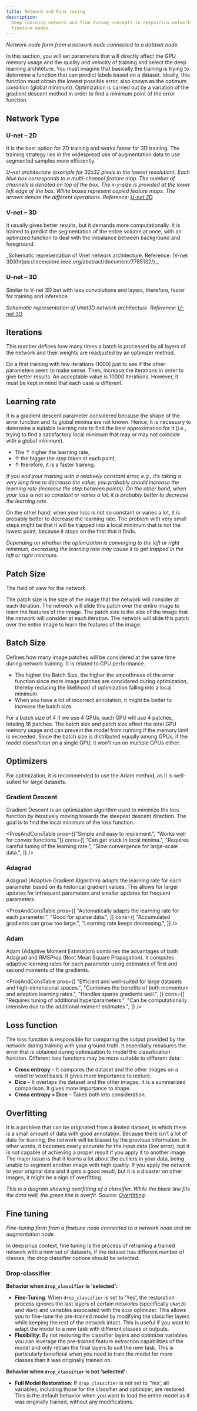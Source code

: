 ```yaml
---
title: Network and Fine tuning
description:
  Deep learning network and fine tuning concepts in deepsirius network and
  finetune nodes.
---
```




<ImageZoom
  alt="Network Form"
  src={NetworkFormImage}
  className="!my-0 rounded-sm"
  priority
/>
_Network node form from a network node connected to a dataset node._

In this section, you will set parameters that will directly affect the GPU
memory usage and the quality and velocity of training and select the deep
learning architeture. You must imagine that basically the training is trying to
determine a function that can predict labels based on a dataset. Ideally, this
function must obtain the lowest possible error, also known as the optimum
condition (global minimum). Optimization is carried out by a variation of the
gradient descent method in order to find a minimum point of the error function.

## Network Type

### U-net – 2D

It is the best option for 2D training and works faster for 3D training. The
training strategy lies in the widespread use of augmentation data to use
segmented samples more efficiently.

<ImageZoom
  alt="U-net 2D"
  src={ParamUnet2D}
  className="!my-0 rounded-sm"
  priority
/>
_U-net architecture (example for 32x32 pixels in the lowest resolution). Each blue
box corresponds to a multi-channel feature map. The number of channels is denoted
on top of the box. The x-y-size is provided at the lower left edge of the box. White
boxes represent copied feature maps. The arrows denote the different operations.
Reference: [U-net 2D](https://link.springer.com/chapter/10.1007/978-3-319-24574-4_28)._

### V-net – 3D

It usually gives better results, but it demands more computationally. It is
trained to predict the segmentation of the entire volume at once, with an
optimized function to deal with the imbalance between background and foreground.

<ImageZoom alt="V-net" src={ParamVnet} className="!my-0 rounded-sm" priority />
_Schematic representation of Vnet network architecture. Reference: [V-net 3D](https://ieeexplore.ieee.org/abstract/document/7785132/)._

### U-net – 3D

Similar to V-net 3D but with less convolutions and layers, therefore, faster for
training and inference.

<ImageZoom
  alt="U-net 3D"
  src={ParamUnet3D}
  className="!my-0 rounded-sm"
  priority
/>
_Schematic representation of Unet3D network architecture. Reference: [U-net 3D](https://link.springer.com/chapter/10.1007/978-3-319-46723-8_49)._

## Iterations

This number defines how many times a batch is processed by all layers of the
network and their weights are readjusted by an optimizer method.

<Callout type="info">
  Do a first training with few iterations (1000) just to see if the other
  parameters seem to make sense. Then, increase the iterations in order to give
  better results. An acceptable value is 10000 iterations. However, it must be
  kept in mind that each case is different.
</Callout>

## Learning rate

It is a gradient descent parameter considered because the shape of the error
function and its global minima are not known. Hence, it is necessary to
determine a suitable learning rate to find the best approximation for it (i.e.,
trying to find a satisfactory local minimum that may or may not coincide with a
global minimum).

- The ↑ higher the learning rate,
- ↑ the bigger the step taken at each point,
- ↑ therefore, it is a faster training.

<ImageZoom
  alt="Constant Error"
  src={ConstantError}
  className="!my-0 mx-auto rounded-sm"
  priority
/>
_If you end your training with a relatively constant error, e.g., it’s taking a very
long time to decrease the value, you probably should increase the learning rate (increase
the step between points). On the other hand, when your loss is not so constant or
varies a lot, it is probably better to decrease the learning rate._

On the other hand, when your loss is not so constant or varies a lot, it is
probably better to decrease the learning rate. The problem with very small steps
might be that it will be trapped into a local minimum that is not the lowest
point, because it stops on the first that it finds.

<ImageZoom
  alt="Decrease LR"
  src={DecreaseLR}
  className="!my-0 mx-auto rounded-sm"
  priority
/>
_Depending on whether the optimization is converging to the left or right minimum,
decreasing the learning rate may cause it to get trapped in the left or right minimum._

## Patch Size

The field of view for the network.

<Callout type="info" className="">
  The patch size is the size of the image that the network will consider at each
  iteration. The network will slide this patch over the entire image to learn
  the features of the image. The patch size is the size of the image that the
  network will consider at each iteration. The network will slide this patch
  over the entire image to learn the features of the image.
</Callout>

## Batch Size

Defines how many image patches will be considered at the same time during
network training. It is related to GPU performance.

- The higher the Batch Size, the higher the smoothness of the error function
  since more image patches are considered during optimization, thereby reducing
  the likelihood of optimization falling into a local minimum.
- When you have a lot of incorrect annotation, it might be better to increase
  the batch size.

<Callout type="info" title="Batch with multiple GPUs">
  For a batch size of 4 if we use 4 GPUs, each GPU will use 4 patches, totaling
  16 patches.
</Callout>

<Callout type="warn" className="font-semibold">
  The batch size and patch size affect the total GPU memory usage and can
  prevent the model from running if the memory limit is exceeded. Since the
  batch size is distributed equally among GPUs, if the model doesn't run on a
  single GPU, it won't run on multiple GPUs either.
</Callout>

## Optimizers

For optimization, it is recommended to use the Adam method, as it is well-suited
for large datasets.

### Gradient Descent

Gradient Descent is an optimization algorithm used to minimize the loss function
by iteratively moving towards the steepest descent direction. The goal is to
find the local minimum of the loss function.

<ProsAndConsTable
  pros={["Simple and easy to implement.", "Works well for convex functions."]}
  cons={[
    "Can get stuck in local minima.",
    "Requires careful tuning of the learning rate.",
    "Slow convergence for large-scale data.",
  ]}
/>

### Adagrad

Adagrad (Adaptive Gradient Algorithm) adapts the learning rate for each
parameter based on its historical gradient values. This allows for larger
updates for infrequent parameters and smaller updates for frequent parameters.

<ProsAndConsTable
  pros={[
    "Automatically adapts the learning rate for each parameter.",
    "Good for sparse data.",
  ]}
  cons={[
    "Accumulated gradients can grow too large.",
    "Learning rate keeps decreasing.",
  ]}
/>

### Adam

Adam (Adaptive Moment Estimation) combines the advantages of both Adagrad and
RMSProp (Root Mean Square Propagation). It computes adaptive learning rates for
each parameter using estimates of first and second moments of the gradients.

<ProsAndConsTable
  pros={[
    "Efficient and well-suited for large datasets and high-dimensional spaces.",
    "Combines the benefits of both momentum and adaptive learning rates.",
    "Handles sparse gradients well.",
  ]}
  cons={[
    "Requires tuning of additional hyperparameters.",
    "Can be computationally intensive due to the additional moment estimates.",
  ]}
/>

## Loss function

The loss function is responsible for comparing the output provided by the
network during training with your ground truth. It essentially measures the
error that is obtained during optimization to model the classification function.
Different loss functions may be more suitable to different data:

- **Cross entropy** – It compares the dataset and the other images on a voxel to
  voxel basis. It gives more importance to texture.
- **Dice** – It overlaps the dataset and the other images. It is a summarized
  comparison. It gives more importance to shape.
- **Cross entropy + Dice** – Takes both into consideration.

## Overfitting

It is a problem that can be originated from a limited dataset, in which there is
a small amount of data with good annotation. Because there isn’t a lot of data
for training, the network will be biased by the previous information. In other
words, it becomes overly accurate for the input data (low error), but it is not
capable of achieving a proper result if you apply it to another image. The major
issue is that it learns a lot about the outliers in your data, being unable to
segment another image with high quality. If you apply the network to your
original data and it gets a good result, but it is a disaster on other images,
it might be a sign of overfitting.

<ImageZoom
  alt="Overfitting"
  src={Overfitting}
  className="!my-0 mx-auto rounded-sm"
  priority
/>
_This is a diagram showing overfitting of a classifier. While the black line fits
the data well, the green line is overfit. Source: [Overfitting](https://en.m.wikipedia.org/wiki/File:Overfitting.svg)._

## Fine tuning

<ImageZoom
  alt="Fine-tuning Form"
  src={FinetuneFormImage}
  className="!my-0 rounded-sm"
  priority
/>
_Fine-tuning form from a finetune node connected to a network node and an augmentation
node._

In deepsirius context, fine tuning is the process of retraining a trained
network with a new set of datasets, if the dataset has different number of
classes, the drop classifier options should be selected.

### Drop-classifier

**Behavior when `drop_classifier` is 'selected':**

- **Fine-Tuning**: When `drop_classifier` is set to 'Yes', the restoration
  process ignores the last layers of certain networks (specifically `UNet2D` and
  `VNet`) and variables associated with the `Adam` optimizer. This allows you to
  fine-tune the pre-trained model by modifying the classifier layers while
  keeping the rest of the network intact. This is useful if you want to adapt
  the model to a new task with different classes or outputs.
- **Flexibility**: By not restoring the classifier layers and optimizer
  variables, you can leverage the pre-trained feature extraction capabilities of
  the model and only retrain the final layers to suit the new task. This is
  particularly beneficial when you need to train the model for more classes than
  it was originally trained on.

**Behavior when `drop_classifier` is not 'selected':**

- **Full Model Restoration**: If `drop_classifier` is not set to 'Yes', all
  variables, including those for the classifier and optimizer, are restored.
  This is the default behavior when you want to load the entire model as it was
  originally trained, without any modifications.
